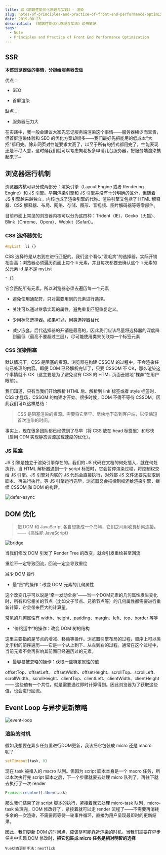 ```yaml
---
title: 读《前端性能优化原理与实践》- 渲染
slug: notes-of-principles-and-practice-of-front-end-performance-optimization-render
date: 2019-08-23
description: 《前端性能优化原理与实践》读书笔记
tags:
  - Note
  - Principles and Practice of Front End Performance Optimization
---
```


## SSR

**本该浏览器做的事情，分担给服务器去做**

优点：

* SEO

* 首屏渲染

缺点：

* 服务器压力大

在实践中，我一般会建议大家先忘记服务端渲染这个事情——服务器稀少而宝贵，但首屏渲染体验和 SEO 的优化方案却很多——我们最好先把能用的低成本“大招”都用完。除非网页对性能要求太高了，以至于所有的招式都用完了，性能表现还是不尽人意，这时候我们就可以考虑向老板多申请几台服务器，把服务端渲染搞起来了~

## 浏览器运行机制

浏览器内核可以分成两部分：渲染引擎（Layout Engine 或者 Rendering Engine）和 JS 引擎。早期渲染引擎和 JS 引擎并没有十分明确的区分，但随着 JS 引擎越来越独立，内核也成了渲染引擎的代称。渲染引擎又包括了 HTML 解释器、CSS 解释器、布局、网络、存储、图形、音视频、图片解码器等等零部件。

目前市面上常见的浏览器内核可以分为这四种：Trident（IE）、Gecko（火狐）、Blink（Chrome、Opera）、Webkit（Safari）。

### CSS 选择器优化

```css
#myList  li {}
```

CSS 选择符是从右到左进行匹配的。我们这个看似“没毛病”的选择器，实际开销相当高：浏览器必须遍历页面上每个 li 元素，并且每次都要去确认这个 li 元素的父元素 id 是不是 myList

```css
* {}
```

它会匹配所有元素，所以浏览器必须去遍历每一个元素

* 避免使用通配符，只对需要用到的元素进行选择。

* 关注可以通过继承实现的属性，避免重复匹配重复定义。

* 少用标签选择器。如果可以，用类选择器替代

* 减少嵌套。后代选择器的开销是最高的，因此我们应该尽量将选择器的深度降到最低（最高不要超过三层），尽可能使用类来关联每一个标签元素

### CSS 渲染阻塞

默认情况下，CSS 是阻塞的资源。浏览器在构建 CSSOM 的过程中，不会渲染任何已处理的内容。即便 DOM 已经解析完毕了，只要 CSSOM 不 OK，那么渲染这个事情就不 OK（这主要是为了避免没有 CSS 的 HTML 页面丑陋地“裸奔”在用户眼前）。

我们知道，只有当我们开始解析 HTML 后、解析到 link 标签或者 style 标签时，CSS 才登场，CSSOM 的构建才开始。很多时候，DOM 不得不等待 CSSOM。因此我们可以这样总结：

> CSS 是阻塞渲染的资源。需要将它尽早、尽快地下载到客户端，以便缩短首次渲染的时间。

事实上，现在很多团队都已经做到了尽早（将 CSS 放在 head 标签里）和尽快（启用 CDN 实现静态资源加载速度的优化）。

### JS 阻塞

JS 引擎是独立于渲染引擎存在的。我们的 JS 代码在文档的何处插入，就在何处执行。当 HTML 解析器遇到一个 script 标签时，它会暂停渲染过程，将控制权交给 JS 引擎。JS 引擎对内联的 JS 代码会直接执行，对外部 JS 文件还要先获取到脚本、再进行执行。等 JS 引擎运行完毕，浏览器又会把控制权还给渲染引擎，继续 CSSOM 和 DOM 的构建。

![defer-async](./images/defer-async.jpeg)

## DOM 优化

> 把 DOM 和 JavaScript 各自想象成一个岛屿，它们之间用收费桥梁连接。——《高性能 JavaScript》

![bridge](./images/bridge.png)

当我们修改 DOM 引发了 Render Tree 的改变，就会引发重绘甚至回流

重绘不一定导致回流，回流一定会导致重绘

减少 DOM 操作

* 最“贵”的操作：改变 DOM 元素的几何属性

这个改变几乎可以说是“牵一发动全身”——当一个DOM元素的几何属性发生变化时，所有和它相关的节点（比如父子节点、兄弟节点等）的几何属性都需要进行重新计算，它会带来巨大的计算量。

常见的几何属性有 width、height、padding、margin、left、top、border 等等

* “价格适中”的操作：改变 DOM 树的结构

这里主要指的是节点的增减、移动等操作。浏览器引擎布局的过程，顺序上可以类比于树的前序遍历——它是一个从上到下、从左到右的过程。通常在这个过程中，当前元素不会再影响其前面已经遍历过的元素。

* 最容易被忽略的操作：获取一些特定属性的值

offsetTop、offsetLeft、 offsetWidth、offsetHeight、scrollTop、scrollLeft、scrollWidth、scrollHeight、clientTop、clientLeft、clientWidth、clientHeight —— 这些值有一个共性，就是需要通过即时计算得到。因此浏览器为了获取这些值，也会进行回流。

## Event Loop 与异步更新策略

![event-loop](./images/event-loop)

### 渲染的时机

假如我想要在异步任务里进行DOM更新，我该把它包装成 micro 还是 macro 呢？

```js
setTimeout(task, 0)
```

现在 task 被推入的 macro 队列。但因为 script 脚本本身是一个 macro 任务，所以本次执行完 script 脚本之后，下一个步骤就要去处理 micro 队列了，再往下就去执行了一次 render

```js
Promise.resolve().then(task)
```

那么我们结束了对 script 脚本的执行，紧接着就去处理 micro-task 队列，micro-task 处理完，DOM 修改好了，紧接着就可以走 render 流程了——不需要再消耗多余的一次渲染，不需要再等待一轮事件循环，直接为用户呈现最即时的更新结果。

因此，我们更新 DOM 的时间点，应该尽可能靠近渲染的时机。当我们需要在异步任务中实现 DOM 修改时，**把它包装成 micro 任务是相对明智的选择**

`Vue状态更新手法：nextTick`
